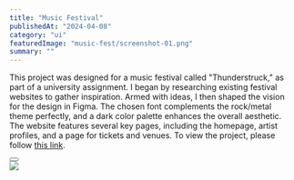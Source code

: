 ---
title: "Music Festival"
publishedAt: "2024-04-08"
category: "ui"
featuredImage: "music-fest/screenshot-01.png"
summary: ""
---

This project was designed for a music festival called "Thunderstruck," as part of a university assignment. I began by researching existing festival websites to gather inspiration. Armed with ideas, I then shaped the vision for the design in Figma. The chosen font complements the rock/metal theme perfectly, and a dark color palette enhances the overall aesthetic. The website features several key pages, including the homepage, artist profiles, and a page for tickets and venues. To view the project, please follow <a href="notion://www.notion.so/mariospittas/Music-Concert-dbfe5e31a33841a98cf61ea6737ae4c6?v=3d195adb3b694eafbd48827c25dedeeb#" target="_blank">this link</a>.

<div>
  <Button
    href="https://www.figma.com/file/pUAOriGpePxr38ZWXutIKv/Music-Concert?type=design&node-id=0%3A1&mode=design&t=Cl84oKT3A2UQsJ88-1"
    title="View project"
    className="mt-4 mb-12"
  />
</div>

<div className="flex flex-col gap-y-8">
  <Image
    src="/projects/music-fest/screenshot-01.png"
    width={1440}
    height={1000}
  />
</div>
